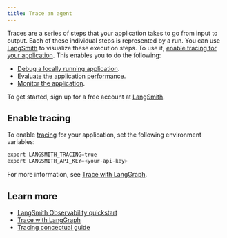 ```yaml
---
title: Trace an agent
---
```



<V1Alpha />


Traces are a series of steps that your application takes to go from input to output. Each of these individual steps is represented by a run. You can use [LangSmith](https://smith.langchain.com/) to visualize these execution steps. To use it, [enable tracing for your application](/oss/python/trace-agent). This enables you to do the following:

* [Debug a locally running application](/langgraph-platform/clone-traces-studio).
* [Evaluate the application performance](/oss/python/evals).
* [Monitor the application](https://docs.smith.langchain.com/observability/how_to_guides/dashboards).

To get started, sign up for a free account at [LangSmith](https://smith.langchain.com/).

## Enable tracing

To enable [tracing](/oss/python/trace-agent) for your application, set the following environment variables:

```python
export LANGSMITH_TRACING=true
export LANGSMITH_API_KEY=<your-api-key>
```

For more information, see [Trace with LangGraph](https://docs.smith.langchain.com/observability/how_to_guides/trace_with_langgraph).

## Learn more

* [LangSmith Observability quickstart](https://docs.smith.langchain.com/observability)
* [Trace with LangGraph](https://docs.smith.langchain.com/observability/how_to_guides/trace_with_langgraph)
* [Tracing conceptual guide](https://docs.smith.langchain.com/observability/concepts#traces)
